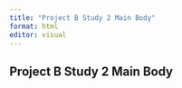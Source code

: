 ```yaml
---
title: "Project B Study 2 Main Body"
format: html
editor: visual
---
```


## Project B Study 2 Main Body
